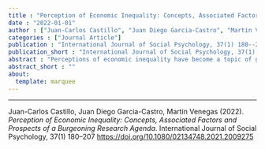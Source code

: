 ```yaml
---
title : "Perception of Economic Inequality: Concepts, Associated Factors and Prospects of a Burgeoning Research Agenda"
date : "2022-01-01"
author : ["Juan-Carlos Castillo", "Juan Diego Garcia-Castro", "Martin Venegas"]
categories : ["Journal Article"]
publication : "International Journal of Social Psychology, 37(1) 180--207  [https://doi.org/10.1080/02134748.2021.2009275](https://doi.org/10.1080/02134748.2021.2009275)"
publication_short : "International Journal of Social Psychology, 37(1) 180--207  [https://doi.org/10.1080/02134748.2021.2009275](https://doi.org/10.1080/02134748.2021.2009275)"
abstract : "Perceptions of economic inequality have become a topic of growing interest in research from different social science disciplines. This article presents an up-to-date literature review of studies on this topic, stressing aspects related to its conceptualisation and measurement, as well as psychosocial, socioeconomic and contextual factors associated with the perception of inequality. This review ends by pointing out some consequences of perception of inequality and identifying some pathways for future research agendas KEYWORDS perception of economic inequality, measuring the perception of inequality, economic inequality, social status  --- RESUMEN ESPAÑOL: La percepción de desigualdad económica se ha vuelto un tema de creciente interés en investigaciones de distintas disciplinas de las ciencias sociales. El presente artículo presenta una revisión actualizada del estado del arte de los estudios en este tema, destacando aspectos de conceptualización, medición, así como factores psicosociales, socioeconómicos y contextuales vinculados a la percepción de desigualdad. Esta revisión termina señalando algunas consecuencias de la percepción de la desigualdad e identificando algunas vías de desarrollo para agendas de investigación a futuro. PALABRAS CLAVE percepción de desigualdad económica, medición de percepción de desigualdad, desigualdad económica, posición social"
abstract_short : ""
about:
  template: marquee
---
```

---


::: {.callout-note title="How to cite this work"}

Juan-Carlos Castillo, Juan Diego Garcia-Castro, Martin Venegas (2022). *Perception of Economic Inequality: Concepts, Associated Factors and Prospects of a Burgeoning Research Agenda*. International Journal of Social Psychology, 37(1) 180--207  [https://doi.org/10.1080/02134748.2021.2009275](https://doi.org/10.1080/02134748.2021.2009275)

:::

